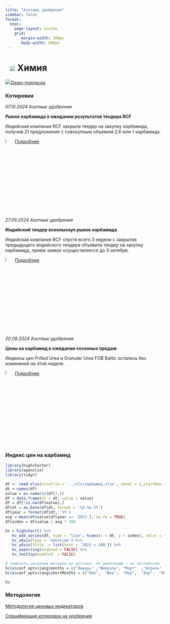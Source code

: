 ```yaml
---
title: "Азотные удобрения"
sidebar: false
format: 
  html:
    page-layout: custom
    grid:
       margin-width: 300px
       body-width: 900px
---
```


# ![](../images/icon-chemicals.svg) Химия {.my-custom-class style="margin-left:3%;"}

![](../images/icon-subscription.svg)[Демо-подписка](../demo-subscription.qmd)

::::: {.grid style="margin-left:0%"}
::: {.g-col-12 .g-col-sm-12 .g-col-xs-12 .g-col-xl-4 .g-col-md-6 .g-col-lg-6}
### Котировки

*07.10.2024 Азотные удобрения*

**Рынок карбамида в ожидании результатов тендера RCF**

Индийская компания RCF закрыла тендер на закупку карбамида, получив 21 предложение с совокупным объемом 2,6 млн т карбамида.

![](../images/icon-locker.svg){width="6%"}[Подробнее](../demo-subscription.qmd)

*27.09.2024 Азотные удобрения*

**Индийский тендер всколыхнул рынок карбамида**

Индийская компания RCF спустя всего 3 недели с закрытия предыдущего индийского тендера объявила тендер на закупку карбамида, прием заявок осуществляется до 3 октября.

![](../images/icon-locker.svg){width="6%"}[Подробнее](../demo-subscription.qmd)


*20.09.2024 Азотные удобрения*

**Цены на карбамид в ожидании сезонных продаж**

Индексы цен Prilled Urea и Granular Urea FOB Baltic остались без изменений на этой неделе.

![](../images/icon-locker.svg){width="6%"}[Подробнее](../demo-subscription.qmd)

:::

::: {.g-col-12 .g-col-sm-12 .g-col-xs-12 .g-col-xl-4 .g-col-md-6 .g-col-lg-6}
### Индекс цен на карбамид

```r

library(highcharter)
library(openxlsx)
library(tidyr)

df <- read.xlsx(xlsxFile = '../xls/карбамид.xlsx', sheet = 1,startRow = 6) 
dt = names(df)
value = as.numeric(df[3,])
df = data.frame(dt = dt, value = value)
df = df[!is.na(df$value),]
df$dt = as.Date(df$dt, format = '%d.%m.%Y')
df$year = format(df$dt, '%Y')
avg = mean(df$value[df$year == '2023'], na.rm = TRUE)
df$index = df$value / avg * 100

hc = highchart() %>% 
   hc_add_series(df, type = "line", hcaes(x = dt, y = index), color = "#1A4AFC", name = "Индекс цен на карбамид") %>% 
   hc_xAxis(type = 'datetime') %>% 
   hc_yAxis(title  = list(text = '2023 = 100')) %>% 
   hc_exporting(enabled = FALSE) %>% 
   hc_tooltip(enabled  = FALSE)

# поменять названия месяцев на русские. по умолчанию - на английском
hc$x$conf_opts$lang$months = c("Январь"	,"Февраль",	"Март"	,"Апрель"	,"Май",	"Июнь", "Июль",	"Август",	"Сентябрь",	"Октябрь",	"Ноябрь",	"Декабрь")
hc$x$conf_opts$lang$shortMonths = c("Янв", 	"Фев",	"Мар",	"Апр",	"Май",	"Июн",	"Июл",	"Авг",	"Сен",	"Окт",	"Ноя",	"Дек")

hc

```
:::
:::::

### Методология

[Методология ценовых индикаторов](../methodology/methodology-benchmark-pbc.qmd)

[Спецификация котировок на удобрения](../methodology/specs-fertilizers.qmd)
